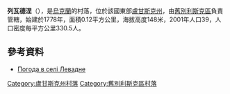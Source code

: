 {{coord|49|18|31|N|38|42|56|E|scale:100000|display=title}}

'''列瓦德涅'''（{{lang-uk|Левадне}}），是[[烏克蘭|烏克蘭]]的村落，位於該國東部[[盧甘斯克州|盧甘斯克州]]，由[[舊別利斯克區|舊別利斯克區]]負責管轄，始建於1778年，面積0.12平方公里，海拔高度148米，2001年人口39，人口密度每平方公里330.5人。

==參考資料==
* [http://weather.in.ua/ua/lyganskaja/13121 Погода в селі Левадне] {{Wayback|url=http://weather.in.ua/ua/lyganskaja/13121 |date=20160305115624 }}

{{DEFAULTSORT:Левадне}}
[[Category:盧甘斯克州村落|Category:盧甘斯克州村落]]
[[Category:舊別利斯克區村落|Category:舊別利斯克區村落]]


{{Luhansk-geo-stub}}